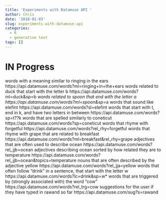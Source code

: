 ```yaml
---
title: 'Experiments with Datamuse API '
author: Chris
date: '2018-01-03'
slug: experiments-with-datamuse-api
categories:
  - R
  - generative text
tags: []
---
```


# IN Progress
words with a meaning similar to ringing in the ears							            https://api.datamuse.com/words?ml=ringing+in+the+ears
words related to duck that start with the letter b							            https://api.datamuse.com/words?ml=duck&sp=b*
words related to spoon that end with the letter a							              https://api.datamuse.com/words?ml=spoon&sp=*a
words that sound like elefint												                        https://api.datamuse.com/words?sl=elefint
words that start with t, end in k, and have two letters in between	        https://api.datamuse.com/words?sp=t??k
words that are spelled similarly to coneticut	                              https://api.datamuse.com/words?sp=coneticut
words that rhyme with forgetful	                                            https://api.datamuse.com/words?rel_rhy=forgetful
words that rhyme with grape that are related to breakfast	                  https://api.datamuse.com/words?ml=breakfast&rel_rhy=grape
adjectives that are often used to describe ocean	                          https://api.datamuse.com/words?rel_jjb=ocean
adjectives describing ocean sorted by how related they are to temperature	  https://api.datamuse.com/words?rel_jjb=ocean&topics=temperature
nouns that are often described by the adjective yellow	                    https://api.datamuse.com/words?rel_jja=yellow
words that often follow "drink" in a sentence, that start with the letter w	https://api.datamuse.com/words?lc=drink&sp=w*
words that are triggered by (strongly associated with) the word "cow"	      https://api.datamuse.com/words?rel_trg=cow
suggestions for the user if they have typed in rawand so far	              https://api.datamuse.com/sug?s=rawand